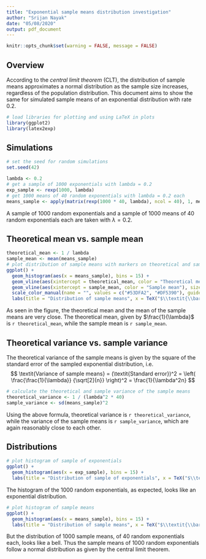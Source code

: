 ```yaml
---
title: "Exponential sample means distribution investigation"
author: "Srijan Nayak"
date: "05/08/2020"
output: pdf_document
---
```


```r
knitr::opts_chunk$set(warning = FALSE, message = FALSE)
```

## Overview

According to the *central limit theorem* (CLT), the distribution of sample means
approximates a normal distribution as the sample size increases, regardless of
the population distribution. This document aims to show the same for simulated
sample means of an exponential distribution with rate 0.2.

```r
# load libraries for plotting and using LaTeX in plots
library(ggplot2)
library(latex2exp)
```

## Simulations

```r
# set the seed for random simulations
set.seed(42)
```

```r
lambda <- 0.2
# get a sample of 1000 exponentials with lambda = 0.2
exp_sample <- rexp(1000, lambda)
# get 1000 means of 40 random exponentials with lambda = 0.2 each
means_sample <- apply(matrix(rexp(1000 * 40, lambda), ncol = 40), 1, mean)
```

A sample of 1000 random exponentials and a sample of 1000 means of 40 random
exponentials each are taken with $\lambda = 0.2$.

## Theoretical mean vs. sample mean

```r
theoretical_mean <- 1 / lambda
sample_mean <- mean(means_sample)
# plot distribution of sample means with markers on theoretical and sample mean
ggplot() +
  geom_histogram(aes(x = means_sample), bins = 15) +
  geom_vline(aes(xintercept = theoretical_mean, color = "Theoretical mean"), size = 1) +
  geom_vline(aes(xintercept = sample_mean, color = "Sample mean"), size = 1) +
  scale_color_manual(name = "", values = c("#53DFA2", "#DF5390"), guide = "legend") +
  labs(title = "Distribution of sample means", x = TeX("$\\textit{\\bar{x}}$"))
```
As seen in the figure, the theoretical mean and the mean of the sample means are
very close. The theoretical mean, given by $\frac{1}{\lambda}$ is
`r theoretical_mean`, while the sample mean is `r sample_mean`.

## Theoretical variance vs. sample variance

The theoretical variance of the sample means is given by the square of the
standard error of the sampled exponential distribution, i.e.
$$
\textit{Variance of sample means}
= (\textit{Standard error})^2
= \left( \frac{\frac{1}{\lambda}} {\sqrt[2]{n}} \right)^2
= \frac{1}{\lambda^2n}
$$

```r
# calculate the theoretical and sample variance of the sample means
theoretical_variance <- 1 / (lambda^2 * 40)
sample_variance <- sd(means_sample)^2
```

Using the above formula, theoretical variance is `r theoretical_variance`, while
the variance of the sample means is `r sample_variance`, which are again
reasonably close to each other.

## Distributions

```r
# plot histogram of sample of exponentials
ggplot() +
  geom_histogram(aes(x = exp_sample), bins = 15) +
  labs(title = "Distribution of sample of exponentials", x = TeX("$\\textit{x}$"))
```

The histogram of the 1000 random exponentials, as expected, looks like an
exponential distribution.

```r
# plot histogram of sample means
ggplot() +
  geom_histogram(aes(x = means_sample), bins = 15) +
  labs(title = "Distribution of sample means", x = TeX("$\\textit{\\bar{x}$"))
```

But the distribution of 1000 sample means, of 40 random exponentials each, looks
like a bell. Thus the sample means of 1000 random exponentials follow a normal
distribution as given by the central limit theorem.
